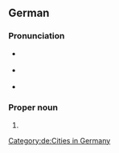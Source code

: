==German==
{{wikipedia}}{{wikipedia|lang=de}}

===Pronunciation===
* {{IPA|de|/baɪ̯ˈʁɔʏ̯t/}} {{a|standard, locally}}
* {{IPA|de|/ˈbaɪ̯ʁɔʏ̯t/}} {{a|some speakers}}
* {{audio|de|LL-Q188 (deu)-Ionenlaser-Bayreuth.wav|Audio}}

===Proper noun===
{{de-proper noun|n|Bayreuths}}

# {{place|de|independent city|s/Bavaria|c/Germany|t1=Bayreuth}}

[[Category:de:Cities in Germany]]